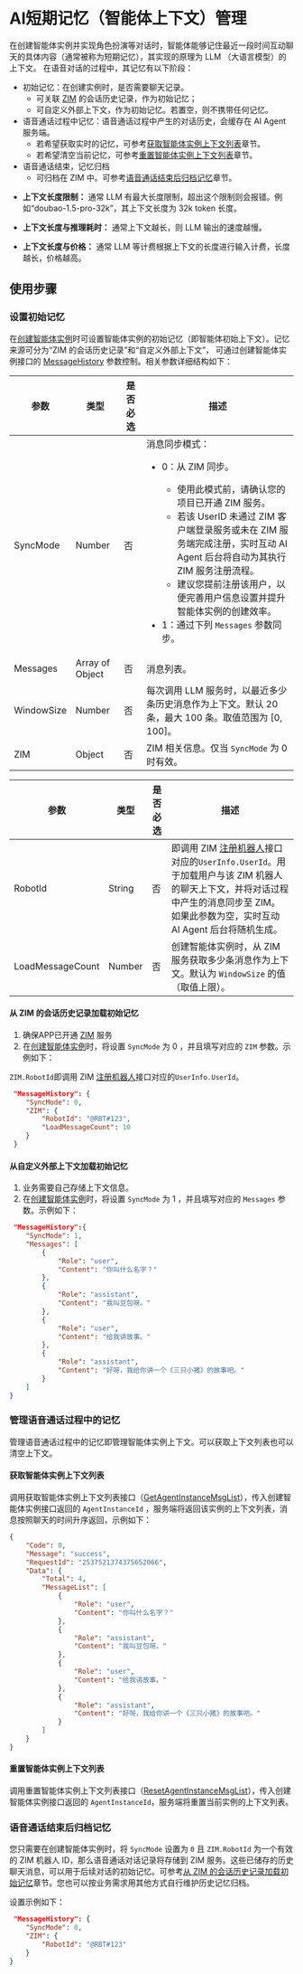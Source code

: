 
# AI短期记忆（智能体上下文）管理

在创建智能体实例并实现角色扮演等对话时，智能体能够记住最近一段时间互动聊天的具体内容（通常被称为短期记忆），其实现的原理为 LLM （大语言模型）的上下文。
在语音对话的过程中，其记忆有以下阶段：
- 初始记忆：在创建实例时，是否需要聊天记录。
  - 可关联 [ZIM](https://doc-zh.zego.im/zim-android/introduction/overview) 的会话历史记录，作为初始记忆；
  - 可自定义外部上下文，作为初始记忆。若置空，则不携带任何记忆。
- 语音通话过程中记忆：语音通话过程中产生的对话历史，会缓存在 AI Agent 服务端。
  - 若希望获取实时的记忆，可参考[获取智能体实例上下文列表](#获取智能体实例上下文列表)章节。
  - 若希望清空当前记忆，可参考[重置智能体实例上下文列表](#重置智能体实例上下文列表)章节。
- 语音通话结束，记忆归档
  - 可归档在 ZIM 中。可参考[语音通话结束后归档记忆](#语音通话结束后归档记忆)章节。

<Warning title="注意">

- **上下文长度限制：** 通常 LLM 有最大长度限制，超出这个限制则会报错。例如“doubao-1.5-pro-32k”，其上下文长度为 32k token 长度。

- **上下文长度与推理耗时：** 通常上下文越长，则 LLM 输出的速度越慢。

- **上下文长度与价格：** 通常 LLM 等计费根据上下文的长度进行输入计费，长度越长，价格越高。
</Warning>

## 使用步骤

### 设置初始记忆

在[创建智能体实例](./../API%20reference/Agent%20Instance%20Management/Create%20Agent%20instance.mdx)时可设置智能体实例的初始记忆（即智能体初始上下文）。记忆来源可分为“ZIM 的会话历史记录”和“自定义外部上下文”，
可通过创建智能体实例接口的 [MessageHistory](./../API%20reference/Agent%20Instance%20Management/Create%20Agent%20instance.mdx#messagehistory) 参数控制。相关参数详细结构如下：

<Tabs>
<Tab title="MessageHistory">

| 参数          | 类型      | 是否必选 | 描述                                                                                     |
|---------------|-----------|----------|------------------------------------------------------------------------------------------|
| SyncMode      | Number       | 否       | 消息同步模式：<ul><li>0：从 ZIM 同步。<Note title="说明"><ul><li>使用此模式前，请确认您的项目已开通 ZIM 服务。</li><li>若该 UserID 未通过 ZIM 客户端登录服务或未在 ZIM 服务端完成注册，实时互动 AI Agent 后台将自动为其执行 ZIM 服务注册流程。</li><li>建议您提前注册该用户，以便完善用户信息设置并提升智能体实例的创建效率。</li></ul></Note></li><li>1：通过下列 `Messages` 参数同步。</li></ul> |
| Messages      | Array of Object  | 否       | 消息列表。                                                                                        |
| WindowSize    | Number       | 否       | 每次调用 LLM 服务时，以最近多少条历史消息作为上下文。默认 20 条，最大 100 条。取值范围为 [0, 100]。                                                    |
| ZIM    | Object    | 否  | ZIM 相关信息。<Note title="说明">仅当 `SyncMode` 为 0 时有效。</Note> |

</Tab>
<Tab title="MessageHistory.Messages">

<MessagesStructure/>

</Tab>
<Tab title="MessageHistory.ZIM">

| 参数     | 类型   | 是否必选 | 描述                                                                 |
|----------|--------|----------|----------------------------------------------------------------------|
| RobotId    | String | 否  | 即调用 ZIM [注册机器人](https://doc-zh.zego.im/zim-server/bot/register-bots#请求参数)接口对应的`UserInfo.UserId`。用于加载用户与该 ZIM 机器人的聊天上下文，并将对话过程中产生的消息同步至 ZIM。如果此参数为空，实时互动 AI Agent 后台将随机生成。 |
| LoadMessageCount | Number | 否  | 创建智能体实例时，从 ZIM 服务获取多少条消息作为上下文。默认为 `WindowSize` 的值（取值上限）。 |

</Tab>
</Tabs>

#### 从 ZIM 的会话历史记录加载初始记忆

1. 确保APP已开通 [ZIM](https://doc-zh.zego.im/zim-android/introduction/overview) 服务
2. 在[创建智能体实例](./../API%20reference/Agent%20Instance%20Management/Create%20Agent%20instance.mdx)时，将设置 `SyncMode` 为 0 ，并且填写对应的 `ZIM` 参数。示例如下：

<Note title="说明">`ZIM.RobotId`即调用 ZIM [注册机器人](https://doc-zh.zego.im/zim-server/bot/register-bots#请求参数)接口对应的`UserInfo.UserId`。</Note>

```json
 "MessageHistory": {
    "SyncMode": 0,
    "ZIM": {
        "RobotId": "@RBT#123",
        "LoadMessageCount": 10
    }
 }
```

#### 从自定义外部上下文加载初始记忆

1. 业务需要自己存储上下文信息。
2. 在[创建智能体实例](./../API%20reference/Agent%20Instance%20Management/Create%20Agent%20instance.mdx)时，将设置 `SyncMode` 为 1 ，并且填写对应的 `Messages` 参数。示例如下：

```json
 "MessageHistory":{
    "SyncMode": 1,
    "Messages": [
        {
            "Role": "user",
            "Content": "你叫什么名字？"
        },
        {
            "Role": "assistant",
            "Content": "我叫豆包呀。"
        },
        {
            "Role": "user",
            "Content": "给我讲故事。"
        },
        {
            "Role": "assistant",
            "Content": "好呀，我给你讲一个《三只小猪》的故事吧。"
        }
    ]
}
```

### 管理语音通话过程中的记忆

管理语音通话过程中的记忆即管理智能体实例上下文。可以获取上下文列表也可以清空上下文。

#### 获取智能体实例上下文列表

调用获取智能体实例上下文列表接口（[GetAgentInstanceMsgList](./../API%20reference/Agent%20Instance%20Control/Get%20Agent%20Instance%20Msg%20List.mdx)），传入创建智能体实例接口返回的 `AgentInstanceId` ，服务端将返回该实例的上下文列表，消息按照聊天的时间升序返回，示例如下：

```json
{
    "Code": 0,
    "Message": "success",
    "RequestId": "2537521374375652066",
    "Data": {
        "Total": 4,
        "MessageList": [
            {
                "Role": "user",
                "Content": "你叫什么名字？"
            },
            {
                "Role": "assistant",
                "Content": "我叫豆包呀。"
            },
            {
                "Role": "user",
                "Content": "给我讲故事。"
            },
            {
                "Role": "assistant",
                "Content": "好呀，我给你讲一个《三只小猪》的故事吧。"
            }
        ]
    }
}
```

#### 重置智能体实例上下文列表

调用重置智能体实例上下文列表接口（[ResetAgentInstanceMsgList](./../API%20reference/Agent%20Instance%20Control/Reset%20Agent%20Instance%20Msg%20List.mdx)），传入创建智能体实例接口返回的 `AgentInstanceId`，服务端将重置当前实例的上下文列表。

### 语音通话结束后归档记忆

您只需要在创建智能体实例时，将 `SyncMode` 设置为 `0` 且 `ZIM.RobotId` 为一个有效的 ZIM 机器人 ID，那么语音通话对话记录将存储到 ZIM 服务。这些已储存的历史聊天消息，可以用于后续对话的初始记忆。可参考[从 ZIM 的会话历史记录加载初始记忆](#从-zim-的会话历史记录加载初始记忆)章节。您也可以按业务需求用其他方式自行维护历史记忆归档。

设置示例如下：
```json
 "MessageHistory": {
    "SyncMode": 0,
    "ZIM": {
        "RobotId": "@RBT#123"
    }
}
```